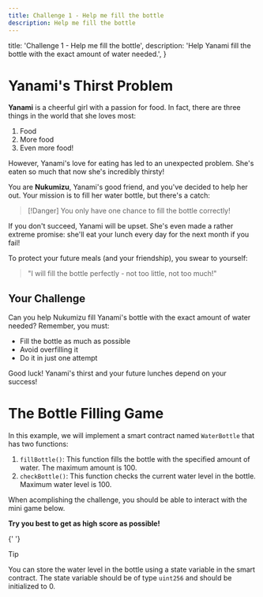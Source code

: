 ```yaml
---
title: Challenge 1 - Help me fill the bottle
description: Help me fill the bottle
---
```



  title: 'Challenge 1 - Help me fill the bottle',
  description:
    'Help Yanami fill the bottle with the exact amount of water needed.',
}

# Yanami's Thirst Problem

**Yanami** is a cheerful girl with a passion for food. In fact, there are three things in the world that she loves most:

1. Food
2. More food
3. Even more food!

However, Yanami's love for eating has led to an unexpected problem. She's eaten so much that now she's incredibly thirsty!

You are **Nukumizu**, Yanami's good friend, and you've decided to help her out. Your mission is to fill her water bottle, but there's a catch:

> [!Danger] You only have one chance to fill the bottle correctly!

If you don't succeed, Yanami will be upset. She's even made a rather extreme promise: she'll eat your lunch every day for the next month if you fail!

To protect your future meals (and your friendship), you swear to yourself:

> "I will fill the bottle perfectly - not too little, not too much!"

## Your Challenge

Can you help Nukumizu fill Yanami's bottle with the exact amount of water needed? Remember, you must:

- Fill the bottle as much as possible
- Avoid overfilling it
- Do it in just one attempt

Good luck! Yanami's thirst and your future lunches depend on your success!

# The Bottle Filling Game

In this example, we will implement a smart contract named `WaterBottle` that has two functions:

1. `fillBottle()`: This function fills the bottle with the specified amount of water. The maximum amount is 100.
2. `checkBottle()`: This function checks the current water level in the bottle. Maximum water level is 100.

When acomplishing the challenge, you should be able to interact with the mini game below.

**Try you best to get as high score as possible!**

{' '}

> [!tip]
> You can store the water level in the bottle using a state variable in the smart contract.
> The state variable should be of type `uint256` and should be initialized to 0.

<Example />
